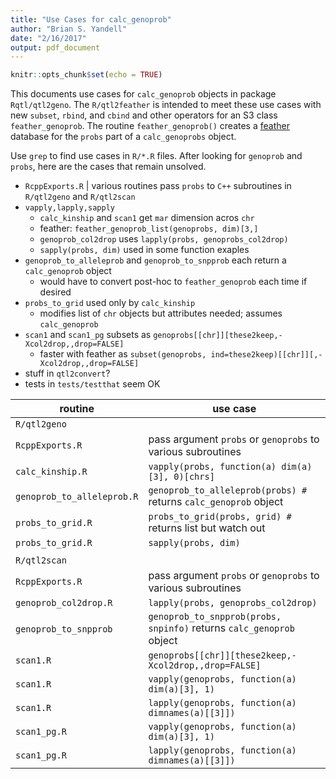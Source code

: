```yaml
---
title: "Use Cases for calc_genoprob"
author: "Brian S. Yandell"
date: "2/16/2017"
output: pdf_document
---
```


```r
knitr::opts_chunk$set(echo = TRUE)
```

This documents use cases for `calc_genoprob` objects in package `Rqtl/qtl2geno`. The `R/qtl2feather` is intended to meet these use cases with new `subset`, `rbind`, and `cbind` and other operators for an S3 class `feather_genoprob`. The routine `feather_genoprob()` creates a [feather](https://github.com/wesm/feather) database for the `probs` part of a `calc_genoprobs` object.

Use `grep` to find use cases in `R/*.R` files. After looking for `genoprob` and `probs`,
here are the cases that remain unsolved.

* `RcppExports.R` | various routines pass `probs` to `C++` subroutines in `R/qtl2geno` and `R/qtl2scan`
* `vapply,lapply,sapply`
    + `calc_kinship` and `scan1` get `mar` dimension acros `chr` 
    + feather: `feather_genoprob_list(genoprobs, dim)[3,]`
    + `genoprob_col2drop` uses `lapply(probs, genoprobs_col2drop)`
    + `sapply(probs, dim)` used in some function exaples
* `genoprob_to_alleleprob` and `genoprob_to_snpprob` each return a `calc_genoprob` object
    + would have to convert post-hoc to `feather_genoprob` each time if desired
* `probs_to_grid` used only by `calc_kinship`
    + modifies list of `chr` objects but attributes needed; assumes `calc_genoprob`
* `scan1` and `scan1_pg` subsets as `genoprobs[[chr]][these2keep,-Xcol2drop,,drop=FALSE]`
    + faster with feather as `subset(genoprobs, ind=these2keep)[[chr]][,-Xcol2drop,,drop=FALSE]`

* stuff in `qtl2convert`?
* tests in `tests/testthat` seem OK


routine                  |  use case
------------------------ | --------------------------------------
`R/qtl2geno` |
`RcppExports.R` | pass argument `probs` or `genoprobs` to various subroutines
`calc_kinship.R` |    `vapply(probs, function(a) dim(a)[3], 0)[chrs]`
`genoprob_to_alleleprob.R` | `genoprob_to_alleleprob(probs) #` returns `calc_genoprob` object
`probs_to_grid.R` | `probs_to_grid(probs, grid) #` returns list but watch out
`probs_to_grid.R` | `sapply(probs, dim)`
 |
`R/qtl2scan` |
`RcppExports.R` | pass argument `probs` or `genoprobs` to various subroutines
`genoprob_col2drop.R` | `lapply(probs, genoprobs_col2drop)`
`genoprob_to_snpprob` | `genoprob_to_snpprob(probs, snpinfo)` returns `calc_genoprob` object
`scan1.R`            | `genoprobs[[chr]][these2keep,-Xcol2drop,,drop=FALSE]`
`scan1.R` | `vapply(genoprobs, function(a) dim(a)[3], 1)`
`scan1.R` | `lapply(genoprobs, function(a) dimnames(a)[[3]])`
`scan1_pg.R`  | `vapply(genoprobs, function(a) dim(a)[3], 1)`
`scan1_pg.R`  | `lapply(genoprobs, function(a) dimnames(a)[[3]])`

